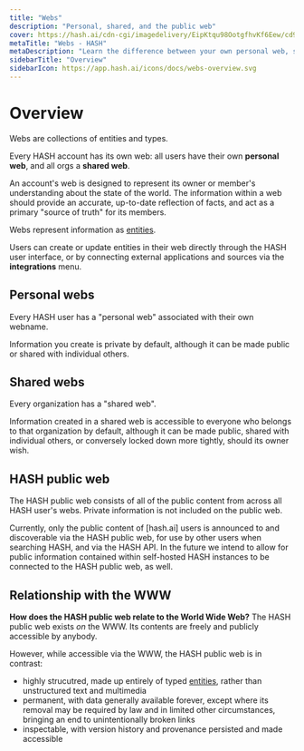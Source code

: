 ```yaml
---
title: "Webs"
description: "Personal, shared, and the public web"
cover: https://hash.ai/cdn-cgi/imagedelivery/EipKtqu98OotgfhvKf6Eew/cd94e26f-1e81-4f1f-c6b6-f8bbc7a49000/public
metaTitle: "Webs - HASH"
metaDescription: "Learn the difference between your own personal web, shared webs, and the 'public web' in HASH"
sidebarTitle: "Overview"
sidebarIcon: https://app.hash.ai/icons/docs/webs-overview.svg
---
```


# Overview

Webs are collections of entities and types.

Every HASH account has its own web: all users have their own **personal web**, and all orgs a **shared web**.

An account's web is designed to represent its owner or member's understanding about the state of the world. The information within a web should provide an accurate, up-to-date reflection of facts, and act as a primary "source of truth" for its members.

Webs represent information as [entities](/guide/entities).

Users can create or update entities in their web directly through the HASH user interface, or by connecting external applications and sources via the **integrations** menu.

## Personal webs<a id="#personal" />

Every HASH user has a "personal web" associated with their own webname.

Information you create is private by default, although it can be made public or shared with individual others.

## Shared webs<a id="#shared" />

Every organization has a "shared web".

Information created in a shared web is accessible to everyone who belongs to that organization by default, although it can be made public, shared with individual others, or conversely locked down more tightly, should its owner wish.

## HASH public web<a id="#public" />

The HASH public web consists of all of the public content from across all HASH user's webs. Private information is not included on the public web.

Currently, only the public content of [hash.ai] users is announced to and discoverable via the HASH public web, for use by other users when searching HASH, and via the HASH API. In the future we intend to allow for public information contained within self-hosted HASH instances to be connected to the HASH public web, as well.

## Relationship with the WWW<a id="#www" />

**How does the HASH public web relate to the World Wide Web?** The HASH public web exists _on_ the WWW. Its contents are freely and publicly accessible by anybody.

However, while accessible via the WWW, the HASH public web is in contrast:

- highly strucutred, made up entirely of typed [entities](/guide/entities), rather than unstructured text and multimedia
- permanent, with data generally available forever, except where its removal may be required by law and in limited other circumstances, bringing an end to unintentionally broken links
- inspectable, with version history and provenance persisted and made accessible

